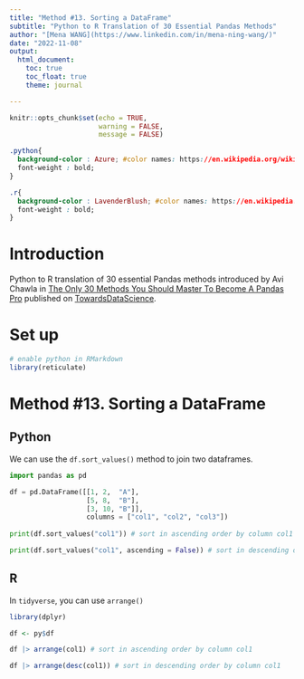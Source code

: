```yaml
---
title: "Method #13. Sorting a DataFrame"
subtitle: "Python to R Translation of 30 Essential Pandas Methods"
author: "[Mena WANG](https://www.linkedin.com/in/mena-ning-wang/)"
date: "2022-11-08"
output: 
  html_document:
    toc: true
    toc_float: true
    theme: journal

---
```


```r
knitr::opts_chunk$set(echo = TRUE,
                      warning = FALSE,
                      message = FALSE)
```


```css

.python{
  background-color : Azure; #color names: https://en.wikipedia.org/wiki/Web_colors
  font-weight : bold;
}

.r{
  background-color : LavenderBlush; #color names: https://en.wikipedia.org/wiki/Web_colors
  font-weight : bold;
}

```

# Introduction

Python to R translation of 30 essential Pandas methods introduced by Avi Chawla in [The Only 30 Methods You Should Master To Become A Pandas Pro](https://towardsdatascience.com/the-only-30-methods-you-should-master-to-become-a-pandas-pro-749795084bb2) published on [TowardsDataScience](https://towardsdatascience.com/). 

# Set up

```r
# enable python in RMarkdown
library(reticulate)

```

# Method #13. Sorting a DataFrame

## Python

We can use the `df.sort_values()` method to join two dataframes. 

```python
import pandas as pd

df = pd.DataFrame([[1, 2,  "A"], 
                   [5, 8,  "B"], 
                   [3, 10, "B"]], 
                   columns = ["col1", "col2", "col3"])
                   
print(df.sort_values("col1")) # sort in ascending order by column col1

print(df.sort_values("col1", ascending = False)) # sort in descending order by column col1

```


## R

In `tidyverse`, you can use `arrange()`


```r
library(dplyr)

df <- py$df

df |> arrange(col1) # sort in ascending order by column col1

df |> arrange(desc(col1)) # sort in descending order by column col1

```


